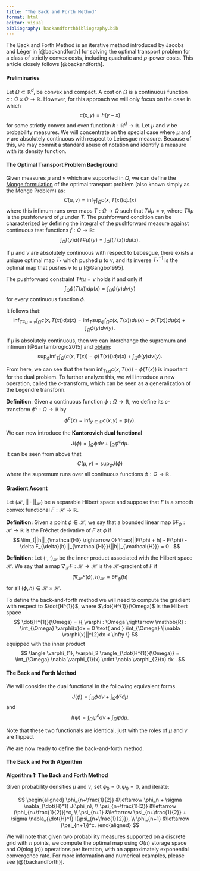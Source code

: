 ---
title: "The Back and Forth Method"
format: html
editor: visual
bibliography: backandforthbibliography.bib
---

The Back and Forth Method is an iterative method introduced by Jacobs and Léger in [@backandforth] for solving the optimal transport problem for a class of strictly convex costs, including quadratic and $p$-power costs. This article closely follows [@backandforth].

```{=tex}
\newline
\newline
```
#### **Preliminaries**

Let $\Omega \subset \mathbb{R}^{d}$, be convex and compact. A cost on $\Omega$ is a continuous function $c: \Omega \times \Omega \rightarrow \mathbb{R}$. However, for this approach we will only focus on the case in which $$ c(x, y) = h(y-x) $$ for some strictly convex and even function $h: \mathbb{R}^d \rightarrow \mathbb{R}$. Let $\mu$ and $\nu$ be probability measures. We will concentrate on the special case where $\mu$ and $\nu$ are absolutely continuous with respect to Lebesgue measure. Because of this, we may commit a standard abuse of notation and identify a measure with its density function.

#### **The Optimal Transport Problem Background**

Given measures $\mu$ and $\nu$ which are supported in $\Omega$, we can define the [Monge formulation](https://www.otwiki.xyz/wiki/Monge_Problem) of the optimal transport problem (also known simply as the Monge Problem) as: $$ C(\mu, \nu) = \inf_{T} \int_{\Omega}c(x, T(x))d\mu(x) $$ where this infimum runs over maps $T: \Omega \rightarrow \Omega$ such that $T \# \mu = \nu$, where $T \# \mu$ is the pushforward of $\mu$ under $T$. The pushforward condition can be characterized by defining the integral of the pushforward measure against continuous test functions $f: \Omega \rightarrow \mathbb{R}$: $$ \int_{\Omega}f(y)d(T \# \mu)(y) = \int_{\Omega} f(T(x))d\mu(x) . $$

If $\mu$ and $\nu$ are absolutely continuous with respect to Lebesgue, there exists a unique optimal map $T_{*}$ which pushed $\mu$ to $\nu$, and its inverse $T_{*}^{-1}$ is the optimal map that pushes $\nu$ to $\mu$ [@Gangbo1995].

The pushforward constraint $T\#\mu = \nu$ holds if and only if $$ \int_{\Omega}\phi(T(x))d\mu(x) = \int_{\Omega} \phi(y) d\nu(y) $$ for every continuous function $\phi$.

It follows that: $$ \inf_{T \# \mu = \nu} \int_{\Omega} c(x, T(x))d\mu(x) = \inf_{T} \sup_{\phi} \int_{\Omega} c(x, T(x)) d \mu(x) - \phi(T(x))d\mu(x) + \int_{\Omega}\phi(y)d\nu(y) . $$

If $\mu$ is absolutely continuous, then we can interchange the supremum and infimum [@Santambrogio2015] and [obtain](https://www.otwiki.xyz/wiki/Kantorovich_Dual_Problem_(for_general_costs)): $$ \sup_{\phi} \inf_{T} \int_{\Omega}\left( c(x, T(x)) - \phi(T(x)) \right) d \mu(x) + \int_{\Omega}\phi(y) d\nu(y) . $$

From here, we can see that the term $\inf_{T(x)} c(x, T(x)) - \phi(T(x))$ is important for the dual problem. To further analyze this, we will introduce a new operation, called the $c$-transform, which can be seen as a generalization of the Legendre transform.

**Definition**: Given a continuous function $\phi: \Omega \rightarrow \mathbb{R}$, we define its $c$-transform $\phi^c : \Omega \rightarrow \mathbb{R}$ by $$ \phi^{c} (x) = \inf_{y \in \Omega} c(x, y) - \phi(y) . $$

We can now introduce the **Kantorovich dual functional** $$ J(\phi) = \int_{\Omega} \phi d \nu + \int_{\Omega} \phi^{c} d\mu . $$ It can be seen from above that $$ C(\mu, \nu)= \sup_{\phi}J(\phi) $$ where the supremum runs over all continuous functions $\phi: \Omega \rightarrow \mathbb{R}$.

```{=tex}
\newline
\newline
```
#### **Gradient Ascent**

Let $(\mathcal{H}, || \cdot||_{\mathcal{H}})$ be a separable Hilbert space and suppose that $F$ is a smooth convex functional $F: \mathcal{H} \rightarrow \mathbb{R}$.

**Definition:** Given a point $\phi \in \mathcal{H}$, we say that a bounded linear map $\delta F_{\phi} : \mathcal{H} \rightarrow \mathbb{R}$ is the Fréchet derivative of $F$ at $\phi$ if $$ \lim_{||h||_{\mathcal{H}} \rightarrow 0} \frac{||F(\phi + h) - F(\phi) - \delta F_{\delta}(h)||_{\mathcal{H}}}{||h||_{\mathcal{H}}} = 0 . $$

**Definition:** Let $\langle \cdot, \cdot \rangle_{\mathcal{H}}$ be the inner product associated with the Hilbert space $\mathcal{H}$. We say that a map $\nabla_{\mathcal{H}} F : \mathcal{H} \rightarrow \mathcal{H}$ is the $\mathcal{H}$-gradient of $F$ if $$ \langle \nabla_{\mathcal{H}} F(\phi), h \rangle_{\mathcal{H}} = \delta F_{\phi}(h) $$ for all $(\phi, h) \in \mathcal{H} \times \mathcal{H}$.

To define the back-and-forth method we will need to compute the gradient with respect to $\dot{H^{1}}$, where $\dot{H^{1}}(\Omega)$ is the Hilbert space $$ \dot{H^{1}}(\Omega) = \{ \varphi : \Omega \rightarrow \mathbb{R} : \int_{\Omega} \varphi(x)dx = 0 \text{ and } \int_{\Omega} \|\nabla \varphi(x)||^{2}dx < \infty \} $$ equipped with the inner product $$ \langle \varphi_{1}, \varphi_2 \rangle_{\dot{H^{1}}(\Omega)} = \int_{\Omega} \nabla \varphi_{1}(x) \cdot \nabla \varphi_{2}(x) dx . $$

#### **The Back and Forth Method**

We will consider the dual functional in the following equivalent forms $$ J(\phi) = \int_{\Omega} \phi d \nu + \int_{\Omega} \phi^{c} d\mu $$ and $$ I(\psi) = \int_{\Omega} \psi^{c} d \nu + \int_{\Omega} \psi d\mu . $$

Note that these two functionals are identical, just with the roles of $\mu$ and $\nu$ are flipped.

We are now ready to define the back-and-forth method.

#### **The Back and Forth Algorithm**

**Algorithm 1: The Back and Forth Method**

Given probability densities $\mu$ and $\nu$, set $\phi_0 = 0, \psi_0 = 0$, and iterate:

$$
\begin{aligned}
    \phi_{n+\frac{1}{2}} &\leftarrow \phi_n + \sigma \nabla_{\dot{H}^1} J(\phi_n), \\
    \psi_{n+\frac{1}{2}} &\leftarrow (\phi_{n+\frac{1}{2}})^c, \\
    \psi_{n+1} &\leftarrow \psi_{n+\frac{1}{2}} + \sigma \nabla_{\dot{H}^1} I(\psi_{n+\frac{1}{2}}), \\
    \phi_{n+1} &\leftarrow (\psi_{n+1})^c.
\end{aligned}
$$

We will note that given two probability measures supported on a discrete grid with $n$ points, we compute the optimal map using $O(n)$ storage space and $O(n \log(n))$ operations per iteration, with an approximately exponential convergence rate. For more information and numerical examples, please see [@{backandforth}].
